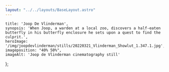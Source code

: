 ```yaml
---
layout: "../../layouts/BaseLayout.astro"
---
```

    title: 'Joop De Vlinderman',
    synopsis: 'When Joop, a warden at a local zoo, discovers a half-eaten butterfly in his butterfly enclosure he sets upon a quest to find the culprit.',
    heroImage: '/img/joopdevlinderman/stills/20220321_Vlinderman_Showlut_1.347.1.jpg',
    imageposition: "40% 50%",
    imageAlt: 'Joop de Vlinderman cinematography still'
};

<ProjectHero title={meta.title} synopsis={meta.synopsis} heroImage={meta.heroImage} alt={meta.imageAlt} imageposition={meta.imageposition} />

<ContentPicture image="/img/joopdevlinderman/stills/20220321_Vlinderman_Showlut_1.323.1.jpg" alt={meta.imageAlt} />

<section class="hero" >
    <div id="credits" class="hero-content grid grid-cols-2 gap-2 text-base-200">            
        <CreditsItem crewfunction="Director" crewname="Jeroen Zeegers" />
        <CreditsItem crewfunction="Cast" crewname="Wietse Tanghe" />
        <CreditsItem crewfunction="" crewname="Manou Kersting" />
        <CreditsItem crewfunction="" crewname="Ivan Pecnik" />
        <CreditsItem crewfunction="" crewname="Lore Uyttendaele" />
        <CreditsItem crewfunction="" crewname="Yentl Gijbels" />
        <CreditsItem crewfunction="Production" crewname="Michaela Borcher" />
        <CreditsItem crewfunction="1st Assitant Director" crewname="Matthias Tuinstra" />
        <CreditsItem crewfunction="Cinematographer" crewname="Victor Maes" />
        <CreditsItem crewfunction="Gaffer" crewname="Dieter Roelens" />
        <CreditsItem crewfunction="Spark" crewname="Wouter van Achte" />
        <CreditsItem crewfunction="Grip" crewname="John Hokke" />
        <CreditsItem crewfunction="1st Assistant Camera" crewname="Jan-Willem Rouwhorst" />
        <CreditsItem crewfunction="" crewname="Michiel Lateur" />
        <CreditsItem crewfunction="2nd Assistant Camera" crewname="Fenna Maas" />
        <CreditsItem crewfunction="Art Director" crewname="Daphne Gort" />
        <CreditsItem crewfunction="Set Dressers" crewname="Mandy Louwet" />
        <CreditsItem crewfunction="" crewname="Bob van den Berg" />
        <CreditsItem crewfunction="" crewname="Helle Huisman" />
        <CreditsItem crewfunction=">Make-up" crewname="Robin Verhecken" />
        <CreditsItem crewfunction="Boom Operator" crewname="Pieter Desmet " />
        <CreditsItem crewfunction="Runner" crewname="Falcke Penso" />
        <CreditsItem crewfunction="Script Supervisor" crewname="Daan Janssens" />
    </div>  
</section>

<ContentPicture image="/img/joopdevlinderman/stills/20220321_Vlinderman_Showlut_1.319.1.jpg" alt={meta.imageAlt} />
<ContentPicture image="/img/joopdevlinderman/stills/20220321_Vlinderman_Showlut_1.328.1.jpg" alt={meta.imageAlt} />
<ContentPicture image="/img/joopdevlinderman/stills/20220321_Vlinderman_Showlut_1.325.1.jpg" alt={meta.imageAlt} />
<ContentPicture image="/img/joopdevlinderman/stills/20220321_Vlinderman_Showlut_1.256.1.jpg" alt={meta.imageAlt} />
<ContentPicture image="/img/joopdevlinderman/stills/20220321_Vlinderman_Showlut_1.286.1.jpg" alt={meta.imageAlt} />
<ContentPicture image="/img/joopdevlinderman/stills/20220321_Vlinderman_Showlut_1.133.1.jpg" alt={meta.imageAlt} />
<ContentPicture image="/img/joopdevlinderman/stills/20220321_Vlinderman_Showlut_1.345.1.jpg" alt={meta.imageAlt} />
<ContentPicture image="/img/joopdevlinderman/stills/20220321_Vlinderman_Showlut_1.285.1.jpg" alt={meta.imageAlt} />
<ContentPicture image="/img/joopdevlinderman/stills/20220321_Vlinderman_Showlut_1.335.1.jpg" alt={meta.imageAlt} />
<ContentPicture image="/img/joopdevlinderman/stills/20220321_Vlinderman_Showlut_1.245.4.jpg" alt={meta.imageAlt} />
<ContentPicture image="/img/joopdevlinderman/stills/20220321_Vlinderman_Showlut_1.168.1.jpg" alt={meta.imageAlt} />
<ContentPicture image="/img/joopdevlinderman/stills/20220321_Vlinderman_Showlut_1.166.1.jpg" alt={meta.imageAlt} />
<ContentPicture image="/img/joopdevlinderman/stills/20220321_Vlinderman_Showlut_1.182.1.jpg" alt={meta.imageAlt} />
<ContentPicture image="/img/joopdevlinderman/stills/20220321_Vlinderman_Showlut_1.355.1.jpg" alt={meta.imageAlt} />
<ContentPicture image="/img/joopdevlinderman/stills/20220321_Vlinderman_Showlut_1.346.1.jpg" alt={meta.imageAlt} />
<ContentPicture image="/img/joopdevlinderman/stills/20220321_Vlinderman_Showlut_1.303.1.jpg" alt={meta.imageAlt} />
<ContentPicture image="/img/joopdevlinderman/stills/20220321_Vlinderman_Showlut_1.359.1.jpg" alt={meta.imageAlt} />
<ContentPicture image="/img/joopdevlinderman/stills/20220321_Vlinderman_Showlut_1.347.1.jpg" alt={meta.imageAlt} />

